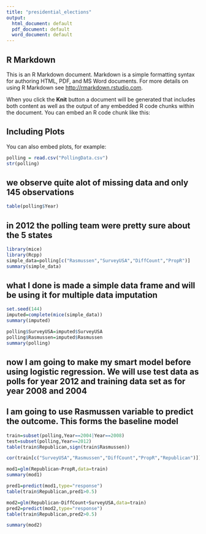 ```yaml
---
title: "presidential_elections"
output:
  html_document: default
  pdf_document: default
  word_document: default
---
```




## R Markdown

This is an R Markdown document. Markdown is a simple formatting syntax for authoring HTML, PDF, and MS Word documents. For more details on using R Markdown see <http://rmarkdown.rstudio.com>.

When you click the **Knit** button a document will be generated that includes both content as well as the output of any embedded R code chunks within the document. You can embed an R code chunk like this:


## Including Plots

You can also embed plots, for example:


```r
polling = read.csv("PollingData.csv")
str(polling)
```

## we observe quite alot of missing data and only 145 observations
```r
table(polling$Year)
```
## in 2012 the polling team were pretty sure about the 5 states
```r
library(mice)
library(Rcpp)
simple_data=polling[c("Rasmussen","SurveyUSA","DiffCount","PropR")]
summary(simple_data)

```
## what I done is made a simple data frame and will be using it for multiple data imputation
```r
set.seed(144)
imputed=complete(mice(simple_data))
summary(imputed)
```

```r
polling$SurveyUSA=imputed$SurveyUSA
polling$Rasmussen=imputed$Rasmussen
summary(polling)
```
## now I am going to make my smart  model before using logistic regression. We will use test data as polls for year 2012 and training data set as for year 2008 and 2004
## I am going to use Rasmussen variable to predict the outcome. This forms the baseline model
```r
train=subset(polling,Year==2004|Year==2008)
test=subset(polling,Year==2012)
table(train$Republican,sign(train$Rasmussen))

```

```r
cor(train[c("SurveyUSA","Rasmussen","DiffCount","PropR","Republican")])
```

```r
mod1=glm(Republican~PropR,data=train)
summary(mod1)
```

```r
pred1=predict(mod1,type="response")
table(train$Republican,pred1>0.5)

```
```r
mod2=glm(Republican~DiffCount+SurveyUSA,data=train)
pred2=predict(mod2,type="response")
table(train$Republican,pred2>0.5)

```
```r
summary(mod2)
```




